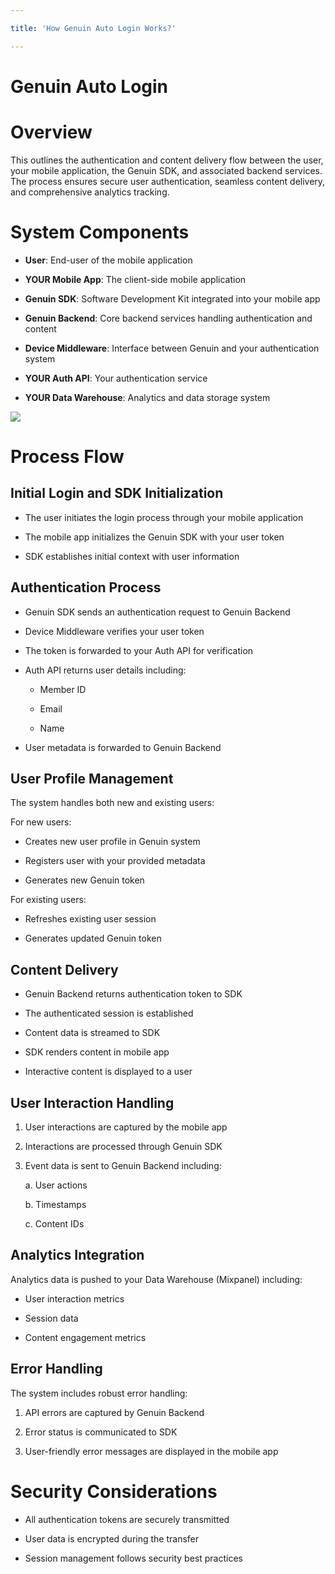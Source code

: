 ```yaml
---

title: 'How Genuin Auto Login Works?'

---
```



# Genuin Auto Login  

# Overview

This outlines the authentication and content delivery flow between the user, your mobile application, the Genuin SDK, and associated backend services. The process ensures secure user authentication, seamless content delivery, and comprehensive analytics tracking.

# System Components

-   **User**: End-user of the mobile application
    
-   **YOUR Mobile App**: The client-side mobile application
    
-   **Genuin SDK**: Software Development Kit integrated into your mobile app
    
-   **Genuin Backend**: Core backend services handling authentication and content
    
-   **Device Middleware**: Interface between Genuin and your authentication system
    
-   **YOUR Auth API**: Your authentication service
    
-   **YOUR Data Warehouse**: Analytics and data storage system
    

  
![](https://lh7-rt.googleusercontent.com/docsz/AD_4nXdMo-ye_FqNEzeLNcb6mqdH_MaH5fN5Mh6_qpPYYFwBC_2yBRalneDIk4GSX68Z-uBlopadYvj5kViUVZ7Gw44mY_UytFawDOyXvs3g2fUkfNnJaBhi_Xf7Z1HkVI263j47Q7dK6Q?key=ovTZdyiUhp1w8g5cNUK2UHpY)

# Process Flow

## Initial Login and SDK Initialization

-   The user initiates the login process through your mobile application
    
-   The mobile app initializes the Genuin SDK with your user token
    
-   SDK establishes initial context with user information
    

  

## Authentication Process

-   Genuin SDK sends an authentication request to Genuin Backend
    
-   Device Middleware verifies your user token
    
-   The token is forwarded to your Auth API for verification
    
-   Auth API returns user details including:
    

      -   Member ID
    
      -   Email
    
      -   Name
    

-   User metadata is forwarded to Genuin Backend
    

  

## User Profile Management

The system handles both new and existing users:

For new users:

-   Creates new user profile in Genuin system
    
-   Registers user with your provided metadata
    
-   Generates new Genuin token
    

  

For existing users:

-   Refreshes existing user session
    
-   Generates updated Genuin token
    

  
  

## Content Delivery

-   Genuin Backend returns authentication token to SDK
    
-   The authenticated session is established
    
-   Content data is streamed to SDK
    
-   SDK renders content in mobile app
    
-   Interactive content is displayed to a user
    

## User Interaction Handling

1.  User interactions are captured by the mobile app
    
2.  Interactions are processed through Genuin SDK
    
3.  Event data is sent to Genuin Backend including:
    

      a.  User actions
    
      b.  Timestamps
    
      c.  Content IDs
    

## Analytics Integration

Analytics data is pushed to your Data Warehouse (Mixpanel) including:

-   User interaction metrics
    
-   Session data
    
-   Content engagement metrics
    

  

## Error Handling

The system includes robust error handling:

1.  API errors are captured by Genuin Backend
    
2.  Error status is communicated to SDK
    
3.  User-friendly error messages are displayed in the mobile app
    

  

# Security Considerations

-   All authentication tokens are securely transmitted
    
-   User data is encrypted during the transfer
    
-   Session management follows security best practices
